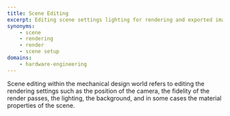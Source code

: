 ```yaml
---
title: Scene Editing
excerpt: Editing scene settings lighting for rendering and exported image generation
synonyms:
    - scene
    - rendering
    - render
    - scene setup
domains:
    - hardware-engineering
---
```


Scene editing within the mechanical design world refers to editing the rendering settings such as the position of the camera, the fidelity of the render passes, the lighting, the background, and in some cases the material properties of the scene.
